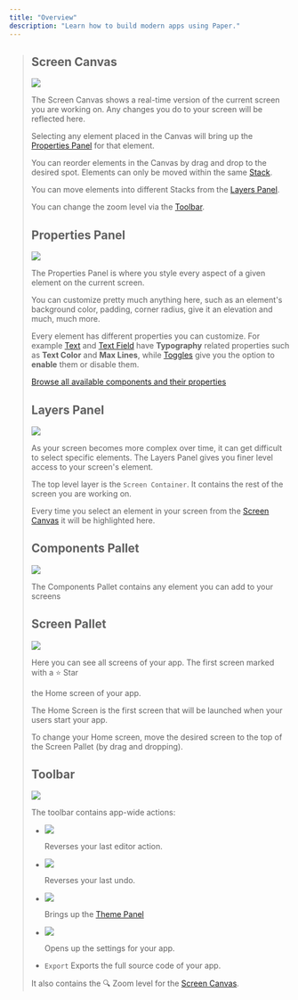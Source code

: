 ```yaml
---
title: "Overview"
description: "Learn how to build modern apps using Paper."
---
```


<blockquote class="twitter-tweet" data-media-max-width="560" />

## Screen Canvas

![](/assets/screen_canvas.png)

The Screen Canvas shows a real-time version of the current screen you are working on. Any changes you do to your screen
will be reflected here.

Selecting any element placed in the Canvas will bring up the [Properties Panel](#properties-panel) for that element.

You can reorder elements in the Canvas by drag and drop to the desired spot. Elements can only be moved within the
same [Stack](/components/stack).

You can move elements into different Stacks from the [Layers Panel](#layers-panel).

You can change the zoom level via the [Toolbar](#toolbar).

## Properties Panel

![](/assets/properties_panel.png)

The Properties Panel is where you style every aspect of a given element on the current screen.

You can customize pretty much anything here, such as an element's background color, padding, corner radius, give it an
elevation and much, much more.

Every element has different properties you can customize. For example [Text](/components/text)
and [Text Field](/components/text-field) have **Typography** related properties such as **Text Color** and **Max Lines**,
while [Toggles](/components/toggle) give you the option to **enable** them or disable them.

[Browse all available components and their properties](/components)

## Layers Panel

![](/assets/layers_view.png)

As your screen becomes more complex over time, it can get difficult to select specific elements. The Layers Panel
gives you finer level access to your screen's element.

The top level layer is the `Screen Container`. It contains the rest of the screen you are working on.

Every time you select an element in your screen from the [Screen Canvas](#screen-canvas) it will be highlighted here.

## Components Pallet

![](/assets/components_pallete.png)

The Components Pallet contains any element you can add to your screens

## Screen Pallet

![](/assets/screens_pallet.png)

Here you can see all screens of your app. The first screen marked with a <span class="button-secondary">
  ⭐️ Star
</span>

 the Home screen of your app.

The Home Screen is the first screen that will be launched when your users start your app.

To change your Home screen, move the desired screen to the top of the Screen Pallet (by drag and dropping).

## Toolbar

![](/assets/toolbar.png)

The toolbar contains app-wide actions:

- ![](/assets/undo.svg)

   Reverses your last editor action.
- ![](/assets/redo.svg)

   Reverses your last undo.
- ![](/assets/brush.svg)

   Brings up the [Theme Panel](/building/theming)
- ![](/assets/cog.svg)

   Opens up the settings for your app.
- `Export` Exports the full source code of your app.

It also contains the 🔍 Zoom level for the [Screen Canvas](#screen-canvas).